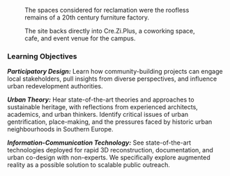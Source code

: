 <Figure src="/assets/content/assets/en/resources/events/use-of-ict-for-community-building-actions-towards-the-reactivation-of-urban-heritagescapes-in-south-european-cities/sessions/0/site-1.png">
  The spaces considered for reclamation were the roofless remains of a 20th century furniture factory.
</Figure>

<Figure src="/assets/content/assets/en/resources/events/use-of-ict-for-community-building-actions-towards-the-reactivation-of-urban-heritagescapes-in-south-european-cities/sessions/0/site-2.png">
  The site backs directly into Cre.Zi.Plus, a coworking space, cafe, and event venue for the campus.
</Figure>

### Learning Objectives

***Participatory Design:*** Learn how community-building projects can engage local stakeholders, pull insights from diverse perspectives, and influence urban redevelopment authorities.

***Urban Theory:*** Hear state-of-the-art theories and approaches to sustainable heritage, with reflections from experienced architects, academics, and urban thinkers. Identify critical issues of urban gentrification, place-making, and the pressures faced by historic urban neighbourhoods in Southern Europe.

***Information-Communication Technology:*** See state-of-the-art technologies deployed for rapid 3D reconstruction, documentation, and urban co-design with non-experts. We specifically explore augmented reality as a possible solution to scalable public outreach.
